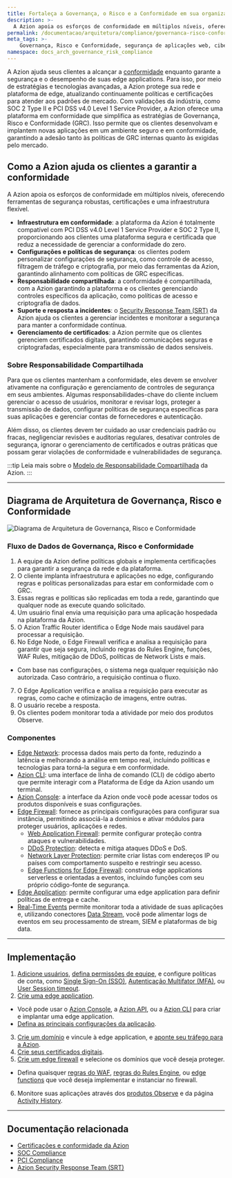 ```yaml
---
title: Fortaleça a Governança, o Risco e a Conformidade em sua organização
description: >-
  A Azion apoia os esforços de conformidade em múltiplos níveis, oferecendo ferramentas de segurança robustas, certificações e uma infraestrutura flexível.
permalink: /documentacao/arquitetura/compliance/governanca-risco-conformidade/
meta_tags: >-
    Governança, Risco e Conformidade, segurança de aplicações web, cibersegurança, conformidade regulatória, Edge Firewall, risco de conformidade, proteção de dados, Zero Trust, stacks de tecnologia de segurança, Web Application Firewall, Modelo de Responsabilidade Compartilhada
namespace: docs_arch_governance_risk_compliance
---
```


A Azion ajuda seus clientes a alcançar a [conformidade](https://www.azion.com/pt-br/solucoes/governanca-risco-e-compliance/) enquanto garante a segurança e o desempenho de suas edge applications. Para isso, por meio de estratégias e tecnologias avançadas, a Azion protege sua rede e plataforma de edge, atualizando continuamente políticas e certificações para atender aos padrões de mercado. Com validações da indústria, como SOC 2 Type II e PCI DSS v4.0 Level 1 Service Provider, a Azion oferece uma plataforma em conformidade que simplifica as estratégias de Governança, Risco e Conformidade (GRC). Isso permite que os clientes desenvolvam e implantem novas aplicações em um ambiente seguro e em conformidade, garantindo a adesão tanto às políticas de GRC internas quanto às exigidas pelo mercado.

## Como a Azion ajuda os clientes a garantir a conformidade

A Azion apoia os esforços de conformidade em múltiplos níveis, oferecendo ferramentas de segurança robustas, certificações e uma infraestrutura flexível.

- **Infraestrutura em conformidade**: a plataforma da Azion é totalmente compatível com PCI DSS v4.0 Level 1 Service Provider e SOC 2 Type II, proporcionando aos clientes uma plataforma segura e certificada que reduz a necessidade de gerenciar a conformidade do zero.
- **Configurações e políticas de segurança**: os clientes podem personalizar configurações de segurança, como controle de acesso, filtragem de tráfego e criptografia, por meio das ferramentas da Azion, garantindo alinhamento com políticas de GRC específicas.
- **Responsabilidade compartilhada**: a conformidade é compartilhada, com a Azion garantindo a plataforma e os clientes gerenciando controles específicos da aplicação, como políticas de acesso e criptografia de dados.
- **Suporte e resposta a incidentes**: o [Security Response Team (SRT)](/pt-br/documentacao/servicos/security-response-team/) da Azion ajuda os clientes a gerenciar incidentes e monitorar a segurança para manter a conformidade contínua.
- **Gerenciamento de certificados**: a Azion permite que os clientes gerenciem certificados digitais, garantindo comunicações seguras e criptografadas, especialmente para transmissão de dados sensíveis.

### Sobre Responsabilidade Compartilhada

Para que os clientes mantenham a conformidade, eles devem se envolver ativamente na configuração e gerenciamento de controles de segurança em seus ambientes. Algumas responsabilidades-chave do cliente incluem gerenciar o acesso de usuários, monitorar e revisar logs, proteger a transmissão de dados, configurar políticas de segurança específicas para suas aplicações e gerenciar contas de fornecedores e autenticação.

Além disso, os clientes devem ter cuidado ao usar credenciais padrão ou fracas, negligenciar revisões e auditorias regulares, desativar controles de segurança, ignorar o gerenciamento de certificados e outras práticas que possam gerar violações de conformidade e vulnerabilidades de segurança.

:::tip
Leia mais sobre o [Modelo de Responsabilidade Compartilhada](/pt-br/documentacao/responsabilidade-compartilhada/) da Azion.
:::

---

## Diagrama de Arquitetura de Governança, Risco e Conformidade

![Diagrama de Arquitetura de Governança, Risco e Conformidade](/assets/docs/images/uploads/azion-governance-risk-compliance-architecture.png)

### Fluxo de Dados de Governança, Risco e Conformidade

1. A equipe da Azion define políticas globais e implementa certificações para garantir a segurança da rede e da plataforma.
2. O cliente implanta infraestrutura e aplicações no edge, configurando regras e políticas personalizadas para estar em conformidade com o GRC.
3. Essas regras e políticas são replicadas em toda a rede, garantindo que qualquer node as execute quando solicitado.
4. Um usuário final envia uma requisição para uma aplicação hospedada na plataforma da Azion.
5. O Azion Traffic Router identifica o Edge Node mais saudável para processar a requisição.
6. No Edge Node, o Edge Firewall verifica e analisa a requisição para garantir que seja segura, incluindo regras do Rules Engine, funções, WAF Rules, mitigação de DDoS, políticas de Network Lists e mais.
  - Com base nas configurações, o sistema nega qualquer requisição não autorizada. Caso contrário, a requisição continua o fluxo.
7. O Edge Application verifica e analisa a requisição para executar as regras, como cache e otimização de imagens, entre outras.
8. O usuário recebe a resposta.
9. Os clientes podem monitorar toda a atividade por meio dos produtos Observe.

### Componentes

- [Edge Network](https://www.azion.com/pt-br/produtos/nossa-rede/): processa dados mais perto da fonte, reduzindo a latência e melhorando a análise em tempo real, incluindo políticas e tecnologias para torná-la segura e em conformidade.
- [Azion CLI](/pt-br/documentacao/produtos/azion-cli/visao-geral/): uma interface de linha de comando (CLI) de código aberto que permite interagir com a Plataforma de Edge da Azion usando um terminal.
- [Azion Console](/pt-br/documentacao/produtos/guias/conhecendo-o-azion-console/): a interface da Azion onde você pode acessar todos os produtos disponíveis e suas configurações.
- [Edge Firewall](/pt-br/documentacao/produtos/secure/edge-firewall/): fornece as principais configurações para configurar sua instância, permitindo associá-la a domínios e ativar módulos para proteger usuários, aplicações e redes.
  - [Web Application Firewall](/pt-br/documentacao/produtos/secure/edge-firewall/web-application-firewall/): permite configurar proteção contra ataques e vulnerabilidades.
  - [DDoS Protection](/pt-br/documentacao/produtos/secure/edge-firewall/ddos-protection/): detecta e mitiga ataques DDoS e DoS.
  - [Network Layer Protection](/pt-br/documentacao/produtos/secure/edge-firewall/network-layer-protection/): permite criar listas com endereços IP ou países com comportamento suspeito e restringir seu acesso.
  - [Edge Functions for Edge Firewall](/pt-br/documentacao/produtos/secure/edge-firewall/edge-functions/): construa edge applications serverless e orientadas a eventos, incluindo funções com seu próprio código-fonte de segurança.
- [Edge Application](/pt-br/documentacao/produtos/build/edge-application/): permite configurar uma edge application para definir políticas de entrega e cache.
- [Real-Time Events](/pt-br/documentacao/produtos/observe/real-time-events/) permite monitorar toda a atividade de suas aplicações e, utilizando conectores [Data Stream](/pt-br/documentacao/produtos/observe/data-stream/), você pode alimentar logs de eventos em seu processamento de stream, SIEM e plataformas de big data.

---

## Implementação

1. [Adicione usuários](/pt-br/documentacao/produtos/guias/users-management/), [defina permissões de equipe](/pt-br/documentacao/produtos/guias/teams-permissions/), e configure políticas de conta, como [Single Sign-On (SSO)](/pt-br/documentacao/produtos/gestao-de-contas/single-sign-on/), [Autenticação Multifator (MFA)](/pt-br/documentacao/produtos/gestao-de-contas/multi-factor-authentication/), ou [User Session timeout](/pt-br/documentacao/produtos/gestao-de-contas/user-session-timeout/).
2. [Crie uma edge application](/pt-br/documentacao/produtos/guias/build/visao-geral/).
  - Você pode usar o [Azion Console](https://console.azion.com/), a [Azion API](https://api.azion.com/), ou a [Azion CLI](/pt-br/documentacao/produtos/azion-cli/visao-geral/) para criar e implantar uma edge application.
  - [Defina as principais configurações da aplicação](/pt-br/documentacao/produtos/guias/build/definir-configuracoes-principais/).
3. [Crie um domínio](/pt-br/documentacao/produtos/guias/configurar-dominio/) e vincule à edge application, e [aponte seu tráfego para a Azion](/pt-br/documentacao/produtos/guias/apontar-dominio-para-a-azion/).
4. [Crie seus certificados digitais](/pt-br/documentacao/produtos/guias/criar-certificado-digital/).
5. [Crie um edge firewall](/pt-br/documentacao/produtos/guias/secure/edge-firewall-definir-main-settings/) e selecione os domínios que você deseja proteger.
  - Defina quaisquer [regras do WAF](/pt-br/documentacao/produtos/guias/secure/criar-waf-rule-set/), [regras do Rules Engine](/pt-br/documentacao/produtos/secure/edge-firewall/rules-engine/), ou [edge functions](/pt-br/documentacao/produtos/secure/edge-firewall/edge-functions/) que você deseja implementar e instanciar no firewall.
6. Monitore suas aplicações através dos [produtos Observe](/pt-br/documentacao/produtos/observe/visao-geral/) e da página [Activity History](/pt-br/documentacao/produtos/gestao-de-contas/activity-history/).

---

## Documentação relacionada

- [Certificações e conformidade da Azion](https://www.azion.com/pt-br/compliance/)
- [SOC Compliance](/pt-br/documentacao/compliance/soc/)
- [PCI Compliance](/pt-br/documentacao/compliance/pci-dss-certification/)
- [Azion Security Response Team (SRT)](/pt-br/documentacao/servicos/security-response-team/)
